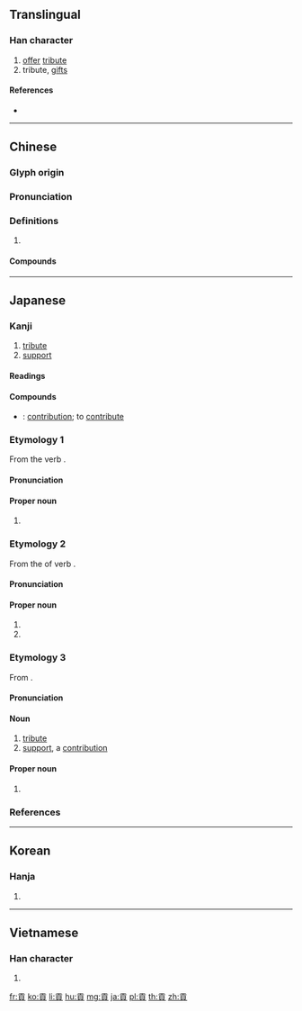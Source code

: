 {{character info/new}}
{{also|贡}}
==Translingual==

===Han character===
{{Han char|rn=154|rad=貝|as=03|sn=10|four=10806|canj=MBUC,XMBUC|ids=⿱工貝}}

# [[offer]] [[tribute]]
# tribute, [[gift]]s

====References====
* {{Han ref|kx=1205.010|dkj=36665|dj=1666.030|hdz=63624.050|uh=8CA2|ud=36002|bh=B05E|bd=45150}}

----

==Chinese==
{{zh-forms|s=贡}}

===Glyph origin===
{{Han etym}}

===Pronunciation===
{{zh-pron
|m=gòng
|c=gung3
|h=pfs=
|md=
|mn=kòng
|w=
|mc=y
|oc=y
|cat=
}}

===Definitions===
{{zh-hanzi}}

# {{rfdef|lang=zh}}

====Compounds====
{{zh-der|五貢|任土作貢|例貢|優貢|入貢|副貢|土貢|子貢|幣貢|恩貢|拔貢|朝貢|歲貢|王貢彈冠|琛貢|知貢舉|禹貢|稱臣納貢|納貢|納貢稱臣|職貢|自貢市|苞茅不貢|西貢|貢丸|貢元|貢八|貢品|貢士|貢奉|貢官|貢寮|貢水|貢煙|貢獻|貢生|貢監|貢禹|貢禹彈冠|貢稅|貢緞|貢膿|貢舉|貢賦|貢院|賓貢|進貢|鄉貢}}

----

==Japanese==

===Kanji===
{{ja-kanji|grade=c|rs=貝03}}

# [[tribute]]
# [[support]]

====Readings====
{{ja-readings
|goon=[[く]] (ku)
|kanon=[[こう]] (kō)
|kun=[[みつぐ]] ([[貢ぐ]], mitsugu), [[みつぎ]] ([[貢ぎ]], mitsugi)
|nanori=[[みつぐ]] (mitsugu), [[みつぎ]] (mitsugi)
}}

====Compounds====
{{der-top|Compounds}}
* {{ja-r|貢献|こうけん}}: [[contribution]]; to [[contribute]]
{{der-bottom}}

===Etymology 1===
{{ja-kanjitab|yomi=k|みつぐ}}
From the verb {{m|ja|貢ぐ|tr=mitsugu||to support, to finance}}.

====Pronunciation====
{{ja-pron|yomi=k|みつぐ|acc=2|acc_ref=DJR}}

====Proper noun====
{{ja-pos|proper|みつぐ}}

# {{given name|lang=ja|sort=みつぐ|male|A=a}}

===Etymology 2===
{{ja-kanjitab|yomi=k|みつぎ}}
From the {{m|ja|連用形|tr=ren'yōkei||continuative or stem form}} of verb {{m|ja|貢ぐ|tr=mitsugu||to support, to finance}}.

====Pronunciation====
{{ja-pron|yomi=k|みつぎ|acc=0|acc_ref=DJR}}

====Proper noun====
{{ja-pos|proper|みつぎ}}

# {{given name|lang=ja|sort=みつぎ|male|A=a}}
# {{surname|lang=ja|sort=みつぎ|A=a|dot=}}

===Etymology 3===
{{ja-kanjitab|yomi=o|こう}}
From {{etyl|ltc|ja|sort=こう}} {{m|zh|貢|tr=kuwng<sup>H</sup>||tribute}}.

====Pronunciation====
{{ja-pron|yomi=kanon|こう|acc=1|acc_ref=DJR}}

====Noun====
{{ja-noun|こう}}

# [[tribute]]
# [[support]], a [[contribution]] {{qualifier|such as a donation of money}}

====Proper noun====
{{ja-pos|proper|こう}}

# {{given name|lang=ja|sort=こう|male|A=a}}

===References===
<references/>

----

==Korean==

===Hanja===
{{ko-hanja|hangeul=공|eumhun=|rv=gong|mr=kong|y=kong}}

# {{defn|lang=ko|sort=貝03}}

----

==Vietnamese==

===Han character===
{{vi-hantu|[[gòn]], [[cống]], [[cóng]], [[gúng]], [[xống]], [[gỏng]]|rs=貝03}}

# {{defn|lang=vi|sort=貝03}}

[[fr:貢]]
[[ko:貢]]
[[li:貢]]
[[hu:貢]]
[[mg:貢]]
[[ja:貢]]
[[pl:貢]]
[[th:貢]]
[[zh:貢]]